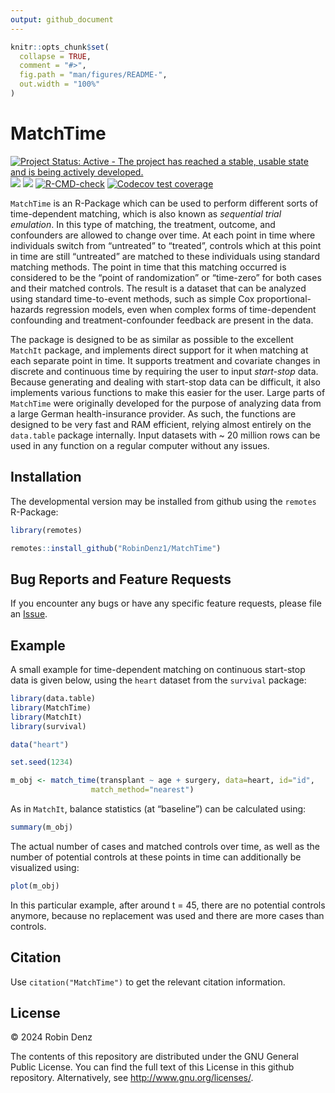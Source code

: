 ```yaml
---
output: github_document
---
```


<!-- README.md is generated from README.Rmd. Please edit that file -->

```r
knitr::opts_chunk$set(
  collapse = TRUE,
  comment = "#>",
  fig.path = "man/figures/README-",
  out.width = "100%"
)
```

# MatchTime

<!-- badges: start -->
[![Project Status: Active - The project has reached a stable, usable state and is being actively developed.](https://www.repostatus.org/badges/latest/active.svg)](https://www.repostatus.org/#active)
[![](https://www.r-pkg.org/badges/version/MatchTime?color=green)](https://cran.r-project.org/package=MatchTime)
[![](http://cranlogs.r-pkg.org/badges/grand-total/MatchTime?color=blue)](https://cran.r-project.org/package=MatchTime)
[![R-CMD-check](https://github.com/RobinDenz1/MatchTime/actions/workflows/R-CMD-check.yaml/badge.svg)](https://github.com/RobinDenz1/MatchTime/actions/workflows/R-CMD-check.yaml)
[![Codecov test coverage](https://codecov.io/gh/RobinDenz1/MatchTime/branch/main/graph/badge.svg)](https://app.codecov.io/gh/RobinDenz1/MatchTime?branch=main)
<!-- badges: end -->

`MatchTime` is an R-Package which can be used to perform different sorts of time-dependent matching, which is also known as *sequential trial emulation*. In this type of matching, the treatment, outcome, and confounders are allowed to change over time. At each point in time where individuals switch from "untreated" to "treated", controls which at this point in time are still "untreated" are matched to these individuals using standard matching methods. The point in time that this matching occurred is considered to be the "point of randomization" or "time-zero" for both cases and their matched controls. The result is a dataset that can be analyzed using standard time-to-event methods, such as simple Cox proportional-hazards regression models, even when
complex forms of time-dependent confounding and treatment-confounder feedback are present in the data.
 
The package is designed to be as similar as possible to the excellent `MatchIt` package, and implements direct support for it when matching at each separate point in time. It supports treatment and covariate changes in discrete and continuous time by requiring the user to input *start-stop* data. Because generating and dealing with start-stop data can be difficult, it also implements various functions to make this easier for the user. Large parts of `MatchTime` were originally developed for the purpose of analyzing data from a large German health-insurance provider. As such, the functions are designed to be very fast and RAM efficient, relying almost entirely on the `data.table` package internally. Input datasets with ~ 20 million rows can be used in any function on a regular computer without any issues.

## Installation

The developmental version may be installed from github using the `remotes` R-Package:

```R
library(remotes)

remotes::install_github("RobinDenz1/MatchTime")
```

## Bug Reports and Feature Requests

If you encounter any bugs or have any specific feature requests, please file an [Issue](https://github.com/RobinDenz1/MatchTime/issues).

## Example

A small example for time-dependent matching on continuous start-stop data is given below, using the `heart` dataset from the `survival` package:

```r
library(data.table)
library(MatchTime)
library(MatchIt)
library(survival)

data("heart")

set.seed(1234)

m_obj <- match_time(transplant ~ age + surgery, data=heart, id="id",
                  match_method="nearest")
```

As in `MatchIt`, balance statistics (at "baseline") can be calculated using:

```r
summary(m_obj)
```

The actual number of cases and matched controls over time, as well as the number of potential controls at these points in time can additionally be visualized using:

```r
plot(m_obj)
```

In this particular example, after around t = 45, there are no potential controls anymore, because no replacement was used and there are more cases than controls.

## Citation

Use `citation("MatchTime")` to get the relevant citation information.

## License

© 2024 Robin Denz

The contents of this repository are distributed under the GNU General Public License. You can find the full text of this License in this github repository. Alternatively, see <http://www.gnu.org/licenses/>.
